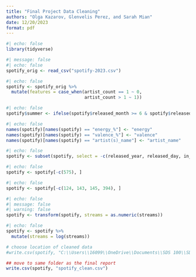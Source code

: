 ---
title: "Final Project Data Cleaning"
authors: "Olga Kazarov, Glenvelis Perez, and Sarah Mian"
date: 12/20/2023
format: pdf
---

```{r, message = FALSE, warning = FALSE}
#| echo: false
library(tidyverse)
```

```{r}
#| message: false
#| echo: false
spotify_orig <- read_csv("spotify-2023.csv")
```

```{r}
#| echo: false
spotify <- spotify_orig %>% 
  mutate(features = case_when(artist_count == 1 ~ 0,
                              artist_count > 1 ~ 1))
```

```{r}
#| echo: false
spotify$summer <- ifelse(spotify$released_month >= 6 & spotify$released_month <= 8, 1, 0)
```

```{r}
#| echo: false
names(spotify)[names(spotify) == "energy_%"] <- "energy"
names(spotify)[names(spotify) == "valence_%"] <- "valence"
names(spotify)[names(spotify) == "artist(s)_name"] <- "artist_name"
```

```{r}
#| echo: false
spotify <- subset(spotify, select = -c(released_year, released_day, in_spotify_playlists, in_spotify_charts, in_apple_playlists, in_apple_charts, in_deezer_playlists, in_deezer_charts, in_shazam_charts, key, mode, `danceability_%`, `acousticness_%`, `instrumentalness_%`, `liveness_%`, `speechiness_%`))
```

```{r}
#| echo: false
spotify <- spotify[-c(575), ]
```

```{r}
#| echo: false
spotify <- spotify[-c(124, 143, 145, 394), ]
```


```{r, message = FALSE, warning = FALSE}
#| echo: false
#| message: false
#| warning: false
spotify <- transform(spotify, streams = as.numeric(streams))
```


```{r}
#| echo: false
spotify <- spotify %>% 
  mutate(streams = log(streams))
```

```{r}
# choose location of cleaned data 
#write.csv(spotify, "C:\\Users\\16099\\OneDrive\\Documents\\SDS 100\\SDS 291\\SDS 291\\spotify_clean.csv", row.names=FALSE)
```

```{r}
## move to same folder as the final report
write.csv(spotify, "spotify_clean.csv")
```

